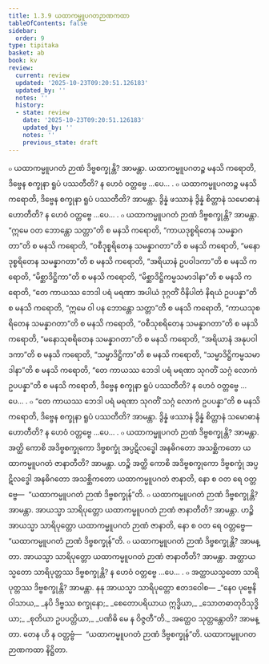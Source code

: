 ```yaml
---
title: 1.3.9 ယထာကမ္မူပဂတဉာဏကထာ
tableOfContents: false
sidebar:
  order: 9
type: tipitaka
basket: ab
book: kv
review:
  current: review
  updated: '2025-10-23T09:20:51.126183'
  updated_by: ''
  notes: ''
  history:
  - state: review
    date: '2025-10-23T09:20:51.126183'
    updated_by: ''
    notes: ''
    previous_state: draft
---
```



<ReviewStatus review={frontmatter.review} showDetails={true} />

<HypothesisAnnotation frontmatter={frontmatter} />

<DynamicBreadcrumb />

<Division number="377" book="kv" e="ch" v="32" p="193">

<Paragraph number="1225" book="kv">
๐ ယထာကမ္မူပဂတံ ဉာဏံ ဒိဗ္ဗစက္ခုန္တိ? အာမန္တာ. ယထာကမ္မူပဂတဉ္စ မနသိ ကရောတိ, ဒိဗ္ဗေန စက္ခုနာ ရူပံ ပဿတီတိ? န ဟေဝံ ဝတ္တဗ္ဗေ …ပေ… .
</Paragraph>

<Paragraph number="1226" book="kv">
๐ ယထာကမ္မူပဂတဉ္စ မနသိ ကရောတိ, ဒိဗ္ဗေန စက္ခုနာ ရူပံ ပဿတီတိ? အာမန္တာ. ဒွိန္နံ ဖဿာနံ ဒွိန္နံ စိတ္တာနံ သမောဓာနံ ဟောတီတိ? န ဟေဝံ ဝတ္တဗ္ဗေ …ပေ… .
</Paragraph>

<Paragraph number="1227" book="kv">
๐ ယထာကမ္မူပဂတံ ဉာဏံ ဒိဗ္ဗစက္ခုန္တိ? အာမန္တာ. “ဣမေ ဝတ ဘောန္တော သတ္တာ”တိ စ မနသိ ကရောတိ, “ကာယဒုစ္စရိတေန သမန္နာဂတာ”တိ စ မနသိ ကရောတိ, “ဝစီဒုစ္စရိတေန သမန္နာဂတာ”တိ စ မနသိ ကရောတိ, “မနောဒုစ္စရိတေန သမန္နာဂတာ”တိ စ မနသိ ကရောတိ, “အရိယာနံ ဥပဝါဒကာ”တိ စ မနသိ ကရောတိ, “မိစ္ဆာဒိဋ္ဌိကာ”တိ စ မနသိ ကရောတိ, “မိစ္ဆာဒိဋ္ဌိကမ္မသမာဒါနာ”တိ စ မနသိ ကရောတိ, “တေ ကာယဿ ဘေဒါ ပရံ မရဏာ အပါယံ ဒုဂ္ဂတိံ ဝိနိပါတံ နိရယံ ဥပပန္နာ”တိ စ မနသိ ကရောတိ, “ဣမေ ဝါ ပန ဘောန္တော သတ္တာ”တိ စ မနသိ ကရောတိ, “ကာယသုစရိတေန သမန္နာဂတာ”တိ စ မနသိ ကရောတိ, “ဝစီသုစရိတေန သမန္နာဂတာ”တိ စ မနသိ ကရောတိ, “မနောသုစရိတေန သမန္နာဂတာ”တိ စ မနသိ ကရောတိ, “အရိယာနံ အနုပဝါဒကာ”တိ စ မနသိ ကရောတိ, “သမ္မာဒိဋ္ဌိကာ”တိ စ မနသိ ကရောတိ, “သမ္မာဒိဋ္ဌိကမ္မသမာဒါနာ”တိ စ မနသိ ကရောတိ, “တေ ကာယဿ ဘေဒါ ပရံ မရဏာ သုဂတိံ သဂ္ဂံ လောကံ ဥပပန္နာ”တိ စ မနသိ ကရောတိ, ဒိဗ္ဗေန စက္ခုနာ ရူပံ ပဿတီတိ? န ဟေဝံ ဝတ္တဗ္ဗေ …ပေ… .
</Paragraph>

<Paragraph number="1228" book="kv">
๐ “တေ ကာယဿ ဘေဒါ ပရံ မရဏာ သုဂတိံ သဂ္ဂံ လောကံ ဥပပန္နာ”တိ စ မနသိ ကရောတိ, ဒိဗ္ဗေန စက္ခုနာ ရူပံ ပဿတီတိ? အာမန္တာ. ဒွိန္နံ ဖဿာနံ ဒွိန္နံ စိတ္တာနံ သမောဓာနံ ဟောတီတိ? န ဟေဝံ ဝတ္တဗ္ဗေ …ပေ… .
</Paragraph>

</Division>
<Division number="378" book="kv" e="ch" v="32" p="193">

<Paragraph number="1229" book="kv">
๐ ယထာကမ္မူပဂတံ ဉာဏံ ဒိဗ္ဗစက္ခုန္တိ? အာမန္တာ. အတ္ထိ ကောစိ အဒိဗ္ဗစက္ခုကော ဒိဗ္ဗစက္ခုံ အပ္ပဋိလဒ္ဓေါ အနဓိဂတော အသစ္ဆိကတော ယထာကမ္မူပဂတံ ဇာနာတီတိ? အာမန္တာ. ဟဉ္စိ အတ္ထိ ကောစိ အဒိဗ္ဗစက္ခုကော ဒိဗ္ဗစက္ခုံ အပ္ပဋိလဒ္ဓေါ အနဓိဂတော အသစ္ဆိကတော ယထာကမ္မူပဂတံ ဇာနာတိ, နော စ ဝတ ရေ ဝတ္တဗ္ဗေ—  “ယထာကမ္မူပဂတံ ဉာဏံ ဒိဗ္ဗစက္ခုန်”တိ.
</Paragraph>

<Paragraph number="1230" book="kv">
๐ ယထာကမ္မူပဂတံ ဉာဏံ ဒိဗ္ဗစက္ခုန္တိ? အာမန္တာ. အာယသ္မာ သာရိပုတ္တော ယထာကမ္မူပဂတံ ဉာဏံ ဇာနာတီတိ? အာမန္တာ. ဟဉ္စိ အာယသ္မာ သာရိပုတ္တော ယထာကမ္မူပဂတံ ဉာဏံ ဇာနာတိ, နော စ ဝတ ရေ ဝတ္တဗ္ဗေ—  “ယထာကမ္မူပဂတံ ဉာဏံ ဒိဗ္ဗစက္ခုန်”တိ.
</Paragraph>

<Paragraph number="1231" book="kv">
๐ ယထာကမ္မူပဂတံ ဉာဏံ ဒိဗ္ဗစက္ခုန္တိ? အာမန္တာ. အာယသ္မာ သာရိပုတ္တော ယထာကမ္မူပဂတံ ဉာဏံ ဇာနာတီတိ? အာမန္တာ. အတ္ထာယသ္မတော သာရိပုတ္တဿ ဒိဗ္ဗစက္ခုန္တိ? န ဟေဝံ ဝတ္တဗ္ဗေ …ပေ… .
</Paragraph>

<Paragraph number="1232" book="kv">
๐ အတ္ထာယသ္မတော သာရိပုတ္တဿ ဒိဗ္ဗစက္ခုန္တိ? အာမန္တာ. နနု အာယသ္မာ သာရိပုတ္တော ဧတဒဝေါစ—
</Paragraph>

<Paragraph number="1233" type="verses" book="kv">
_“နေဝ ပုဗ္ဗေနိဝါသာယ,_  
_နပိ ဒိဗ္ဗဿ စက္ခုနော;_  
_စေတောပရိယာယ ဣဒ္ဓိယာ,_  
_သောတဓာတုဝိသုဒ္ဓိယာ;_  
_စုတိယာ ဥပပတ္တိယာ,_  
_ပဏိဓိ မေ န ဝိဇ္ဇတီ”တိ._  

</Paragraph>

<Paragraph number="1234" book="kv">
အတ္ထေဝ သုတ္တန္တောတိ? အာမန္တာ. တေန ဟိ န ဝတ္တဗ္ဗံ—  “ယထာကမ္မူပဂတံ ဉာဏံ ဒိဗ္ဗစက္ခုန်”တိ.

</Paragraph>
</Division>

<Paragraph number="1235" type="center" book="kv">
ယထာကမ္မူပဂတဉာဏကထာ နိဋ္ဌိတာ.
</Paragraph>